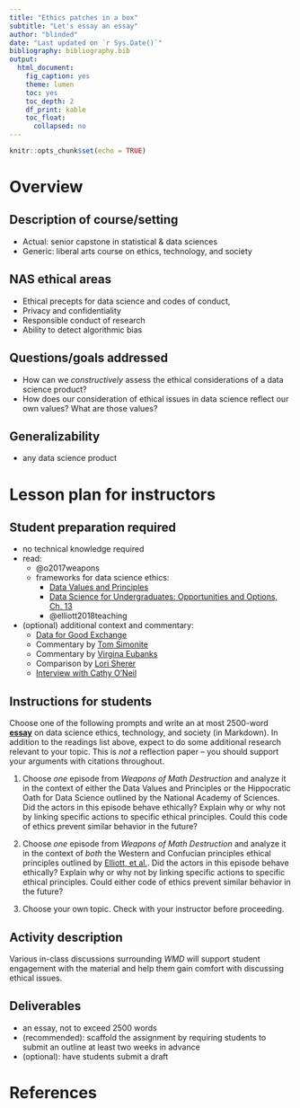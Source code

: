 ```yaml
---
title: "Ethics patches in a box"
subtitle: "Let's essay an essay"
author: "blinded"
date: "Last updated on `r Sys.Date()`"
bibliography: bibliography.bib
output:
  html_document:
    fig_caption: yes
    theme: lumen
    toc: yes
    toc_depth: 2
    df_print: kable
    toc_float:
      collapsed: no
---
```


```r
knitr::opts_chunk$set(echo = TRUE)
```

# Overview

## Description of course/setting

- Actual: senior capstone in statistical & data sciences
- Generic: liberal arts course on ethics, technology, and society

## NAS ethical areas

- Ethical precepts for data science and codes of conduct,
- Privacy and confidentiality
- Responsible conduct of research
- Ability to detect algorithmic bias

## Questions/goals addressed

- How can we *constructively* assess the ethical considerations of a data science product? 
- How does our consideration of ethical issues in data science reflect our own values? What are those values?


## Generalizability

- any data science product


# Lesson plan for instructors

## Student preparation required

- no technical knowledge required
- read:
    - @o2017weapons
    - frameworks for data science ethics:
        - [Data Values and Principles](https://datapractices.org/manifesto/)
        - [Data Science for Undergraduates: Opportunities and Options, Ch. 13](https://www.nap.edu/read/25104/chapter/13)
        - @elliott2018teaching
- (optional) additional context and commentary:
    - [Data for Good Exchange](https://medium.com/@dpatil/ethics-data-science-ff21d0c29346)
    - Commentary by [Tom Simonite](https://www.wired.com/story/should-data-scientists-adhere-to-a-hippocratic-oath/)
    - Commentary by [Virgina Eubanks](https://virginia-eubanks.com/2018/02/21/a-hippocratic-oath-for-data-science/)
    - Comparison by [Lori Sherer](https://www.forbes.com/sites/baininsights/2018/06/13/data-scientists-take-a-hippocratic-oath/#468402c41bcb)
    - [Interview with Cathy O'Neil](https://www.wired.co.uk/article/data-ai-ethics-hippocratic-oath-cathy-o-neil-weapons-of-math-destruction)

## Instructions for students

Choose one of the following prompts and write an at most 2500-word [**essay**](https://en.wikipedia.org/wiki/Essay) on data science ethics, technology, and society (in Markdown). In addition to the readings list above, expect to do some additional research relevant to your topic. This is *not* a reflection paper -- you should support your arguments with citations throughout.

#. Choose *one* episode from *Weapons of Math Destruction* and analyze it in the context of either the Data Values and Principles or the Hippocratic Oath for Data Science outlined by the National Academy of Sciences. Did the actors in this episode behave ethically? Explain why or why not by linking specific actions to specific ethical principles. Could this code of ethics prevent similar behavior in the future? 

#. Choose *one* episode from *Weapons of Math Destruction* and analyze it in the context of *both* the Western and Confucian principles ethical principles outlined by [Elliott, et al.](https://www.tandfonline.com/doi/full/10.1080/00031305.2017.1307140). Did the actors in this episode behave ethically? Explain why or why not by linking specific actions to specific ethical principles. Could either code of ethics prevent similar behavior in the future? 

#. Choose your own topic. Check with your instructor before proceeding.


## Activity description

Various in-class discussions surrounding *WMD* will support student engagement with the material and help them gain comfort with discussing ethical issues. 


## Deliverables

- an essay, not to exceed 2500 words
- (recommended): scaffold the assignment by requiring students to submit an outline at least two weeks in advance
- (optional): have students submit a draft

# References